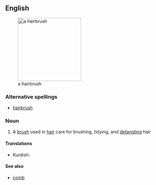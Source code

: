==English==
[[Image:Hairbrush.jpg|thumb|right|200px|a hairbrush]]

===Alternative spellings===
*[[hairbrush]]

===Noun===
{{en-noun|sg=[[hair]]-[[brush]]|es}}

# A [[brush]] used in [[hair]] care for brushing, tidying, and [[detangle|detangling]] hair

====Translations====
{{top}}
{{mid}}
*Kurdish: {{KUchar|[[شانه‌]]}}
{{bottom}}

====See also====
*[[comb]]